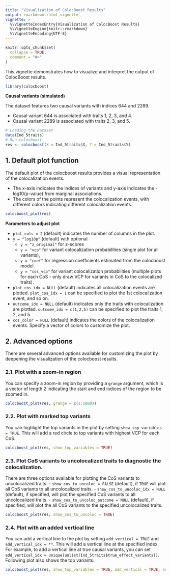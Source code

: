 ```yaml
---
title: "Visualization of ColocBoost Results"
output: rmarkdown::html_vignette
vignette: >
  %\VignetteIndexEntry{Visualization of ColocBoost Results}
  %\VignetteEngine{knitr::rmarkdown}
  %\VignetteEncoding{UTF-8}
---
```


```r
knitr::opts_chunk$set(
  collapse = TRUE,
  comment = "#>"
)
```

This vignette demonstrates how to visualize and interpret the output of ColocBoost results.

```r
library(colocboost)
```

**Causal variants (simulated)**

The dataset features two causal variants with indices 644 and 2289.

- Causal variant 644 is associated with traits 1, 2, 3, and 4.
- Causal variant 2289 is associated with traits 2, 3, and 5.

```r
# Loading the Dataset
data(Ind_5traits)
# Run colocboost 
res <- colocboost(X = Ind_5traits$X, Y = Ind_5traits$Y)
```

## 1. Default plot function

The default plot of the colocboost results provides a visual representation of the colocalization events.

- The x-axis indicates the indices of variants and y-axis indicates the -log10(p-value) from marginal associations.
- The colors of the points represent the colocalization events, with different colors indicating different colocalization events.

```r
colocboost_plot(res)
```

**Parameters to adjust plot**

- `plot_cols = 2` (default) indicates the number of columns in the plot.
- `y = "log10p"` (default) with optional 
    - `y = "z_original"` for z-scores
    - `y = "vcp"` for variant colocalization probabilities (single plot for all variants),
    - `y = "coef"` for regression coefficients estimated from the colocboost model.
    - `y = "cos_vcp"` for variant colocalization probabilities (multiple plots for each CoS - only draw VCP for variants in CoS to the colocalized traits).
- `plot_cos_idx = NULL` (default) indicates all colocalization events are plotted. `plot_cos_idx = 1` can be specified to plot the 1st colocalization event, and so on.
- `outcome_idx = NULL` (default) indicates only the traits with colocalization are plotted. `outcome_idx = c(1,2,5)` can be specified to plot the traits 1, 2, and 5.
- `cos_color = NULL` (default) indicates the colors of the colocalization events. Specify a vector of colors to customize the plot.


## 2. Advanced options

There are several advanced options available for customizing the plot by deepening the visualization of the colocboost results.

### 2.1. Plot with a zoom-in region

You can specify a zoom-in region by providing a `grange` argument, which is a vector of length 2 indicating the start and end indices of the region to be zoomed in.

```r
colocboost_plot(res, grange = c(1:1000))
```


### 2.2. Plot with marked top variants

You can highlight the top variants in the plot by setting `show_top_variables = TRUE`. This will add a red circle to top variants with highest VCP for each CoS.

```r
colocboost_plot(res, show_top_variables = TRUE)
```


### 2.3. Plot CoS variants to uncolocalized traits to diagnostic the colocalization.

There are three options available for plotting the CoS variants to uncolocalized traits:
- `show_cos_to_uncoloc = FALSE` (default), if `TRUE` will plot all CoS variants to all uncolocalized traits.
- `show_cos_to_uncoloc_idx = NULL` (default), if specified, will plot the specified CoS variants to all uncolocalized traits.
- `show_cos_to_uncoloc_outcome = NULL` (default), if specified, will plot the all CoS variants to the specified uncolocalized traits.

```r
colocboost_plot(res, show_cos_to_uncoloc = TRUE)
```

### 2.4. Plot with an added vertical line

You can add a vertical line to the plot by setting `add_vertical = TRUE` and `add_vertical_idx = **`. This will add a vertical line at the specified index.
For example, to add a vertical line at true causal variants, you can set `add_vertical_idx = unique(unlist(Ind_5traits$true_effect_variants))`.
Following plot also shows the top variants.


```r
colocboost_plot(res, show_top_variables = TRUE, add_vertical = TRUE, add_vertical_idx = unique(unlist(Ind_5traits$true_effect_variants)))
```
